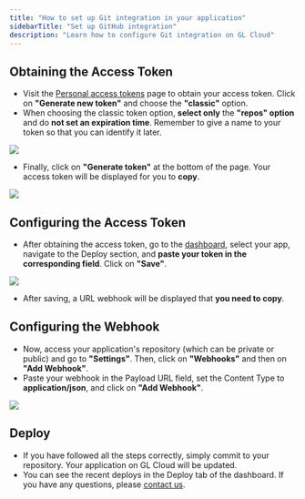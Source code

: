 ```yaml
---
title: "How to set up Git integration in your application"
sidebarTitle: "Set up GitHub integration"
description: "Learn how to configure Git integration on GL Cloud"
---
```


## Obtaining the Access Token

- Visit the [Personal access tokens](https://github.com/settings/tokens) page to obtain your access token. Click on **"Generate new token"** and choose the **"classic"** option.
- When choosing the classic token option, **select only** the **"repos" option** and do **not set an expiration time**. Remember to give a name to your token so that you can identify it later.
<Frame>
  <img src="/images/articles/github/new-personal-access-token.png" style={{ borderRadius: '0.2rem' }} />
</Frame>

- Finally, click on **"Generate token"** at the bottom of the page. Your access token will be displayed for you to **copy**.
<Frame>
  <img src="/images/articles/github/copy-access-token.png" style={{ borderRadius: '0.2rem' }} />
</Frame>

## Configuring the Access Token

- After obtaining the access token, go to the [dashboard](https://glcloud.app/dashboard), select your app, navigate to the Deploy section, and **paste your token in the corresponding field**. Click on **"Save"**.
<Frame>
  <img src="/images/articles/github/deploy-webhook-git.png" style={{ borderRadius: '0.2rem' }} />
</Frame>

- After saving, a URL webhook will be displayed that **you need to copy**.

## Configuring the Webhook

- Now, access your application's repository (which can be private or public) and go to **"Settings"**. Then, click on **"Webhooks"** and then on **"Add Webhook"**.
- Paste your webhook in the Payload URL field, set the Content Type to **application/json**, and click on **"Add Webhook"**.
<Frame>
  <img src="/images/articles/github/add-webhook.png" style={{ borderRadius: '0.2rem' }} />
</Frame>


## Deploy

- If you have followed all the steps correctly, simply commit to your repository. Your application on GL Cloud will be updated.
- You can see the recent deploys in the Deploy tab of the dashboard. If you have any questions, please [contact us](/company/support).
